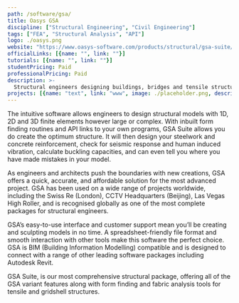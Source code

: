 ```yaml
---
path: /software/gsa/
title: Oasys GSA
discipline: ["Structural Engineering", "Civil Engineering"]
tags: ["FEA", "Structural Analysis", "API"]
logo: ./oasys.png
website: "https://www.oasys-software.com/products/structural/gsa-suite/"
officialLinks: [{name: "", link: ""}]
tutorials: [{name: "", link: ""}]
studentPricing: Paid
professionalPricing: Paid
description: >-
  Structural engineers designing buildings, bridges and tensile structures need comprehensive software to get robust results. Tackle any structural engineering challenge with this complete design and analysis package. GSA Suite wraps the benefits of all the GSA variants into one single offering.
projects: [{name: "text", link: "www", image: ./placeholder.png, description: "blah blah"}]
---
```


The intuitive software allows engineers to design structural models with 1D, 2D and 3D finite elements however large or complex. With inbuilt form finding routines and API links to your own programs, GSA Suite allows you do create the optimum structure. It will then design your steelwork and concrete reinforcement, check for seismic response and human induced vibration, calculate buckling capacities, and can even tell you where you have made mistakes in your model.

As engineers and architects push the boundaries with new creations, GSA offers a quick, accurate, and affordable solution for the most advanced project. GSA has been used on a wide range of projects worldwide, including the Swiss Re (London), CCTV Headquarters (Beijing), Las Vegas High Roller, and is recognised globally as one of the most complete packages for structural engineers.

GSA’s easy-to-use interface and customer support mean you’ll be creating and sculpting models in no time. A spreadsheet-friendly file format and smooth interaction with other tools make this software the perfect choice. GSA is BIM (Building Information Modelling) compatible and is designed to connect with a range of other leading software packages including Autodesk Revit.

GSA Suite, is our most comprehensive structural package, offering all of the GSA variant features along with form finding and fabric analysis tools for tensile and gridshell structures.
